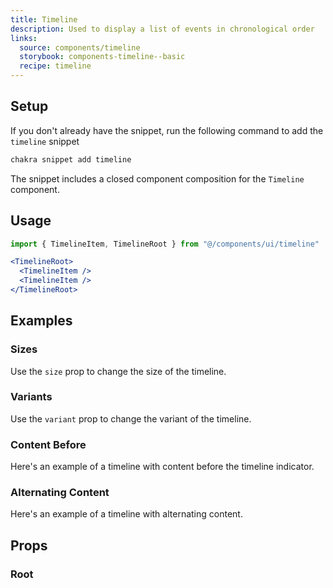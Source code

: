 ```yaml
---
title: Timeline
description: Used to display a list of events in chronological order
links:
  source: components/timeline
  storybook: components-timeline--basic
  recipe: timeline
---
```


<ExampleTabs name="timeline-basic" />

## Setup

If you don't already have the snippet, run the following command to add the
`timeline` snippet

```sh
chakra snippet add timeline
```

The snippet includes a closed component composition for the `Timeline`
component.

## Usage

```jsx
import { TimelineItem, TimelineRoot } from "@/components/ui/timeline"
```

```jsx
<TimelineRoot>
  <TimelineItem />
  <TimelineItem />
</TimelineRoot>
```

## Examples

### Sizes

Use the `size` prop to change the size of the timeline.

<ExampleTabs name="timeline-with-sizes" />

### Variants

Use the `variant` prop to change the variant of the timeline.

<ExampleTabs name="timeline-with-variants" />

### Content Before

Here's an example of a timeline with content before the timeline indicator.

<ExampleTabs name="timeline-with-content-before" />

### Alternating Content

Here's an example of a timeline with alternating content.

<ExampleTabs name="timeline-alternating" />

## Props

### Root

<PropTable component="Timeline" part="Root" />
